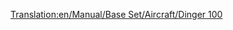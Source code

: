 [[Translation:en/Manual/Base Set/Aircraft/Dinger 100]]

{{es/Manual/Base Set/Aircraft/Aeronaves|Nombre=Dinger 100
|Imagen=[[File:en/Manual/Base Set/Aircraft/Fokker100.png|Dinger 100]]
|Precio=69.726 € (34.863 £)
|Velocidad=947 km/h (592 mph)
|Coste-anual=8.156 € (4,078 £)
|Diseño=1986
|Duración=20
|Capacidad=85 pasajeros y 10 sacos de correo
|
|Descripción=Avión estándar, pequeño avión, hecho para aeropuertos pequeños y de intercambio
|Vida-real=Fokker 100
}}